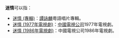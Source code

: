 '''迷情'''可以指：
*[[迷情_(專輯)|迷情 (專輯)]]：[[譚詠麟|譚詠麟]]粵語唱片專輯。
*[[迷情_(1977年電視劇)|迷情 (1977年電視劇)]]：[[中國電視公司|中國電視公司]]1977年電視劇。
*[[迷情_(1986年電視劇)|迷情 (1986年電視劇)]]：中國電視公司1986年電視劇。

{{disambig|M迷|cat=二字作品消歧義}}